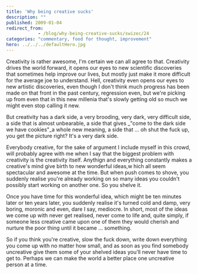 ```yaml
---
title: 'Why being creative sucks'
description: ""
published: 2009-01-04
redirect_from: 
            - /blog/why-being-creative-sucks/swizec/24
categories: "commentary, food for thought, improvement"
hero: ../../../defaultHero.jpg
---
```

Creativity is rather awesome, I'm certain we can all agree to that. Creativity drives the world forward, it opens our eyes to new scientific discoveries that sometimes help improve our lives, but mostly just make it more difficult for the average joe to understand. Hell, creativity even opens our eyes to new artistic discoveries, even though I don't think much progress has been made on that front in the past century, regression even, but we're picking up from even that in this new millenia that's slowly getting old so much we might even stop calling it new.

But creativity has a dark side, a very brooding, very dark, very difficult side, a side that is almost unbearable, a side that gives _"come to the dark side we have cookies"_a whole new meaning, a side that ... oh shut the fuck up, you get the picture right? It's a very dark side.

Everybody creative, for the sake of argument I include myself in this crowd, will probably agree with me when I say that the biggest problem with creativity is the creativity itself. Anythign and everything constantly makes a creative's mind give birth to new wonderful ideas,w hich all seem spectacular and awesome at the time. But when push comes to shove, you suddenly realise you're already working on so many ideas you couldn't possibly start working on another one. So you shelve it.

Once you have time for this wonderful idea, which might be ten minutes later or ten years later, you suddenly realise it's turned cold and damp, very boring, moronic and even, dare I say, mediocre. In short, most of the ideas we come up with never get realised, never come to life and, quite simply, if someone less creative came upon one of them they would cherish and nurture the poor thing until it became ... something.

So if you think you're creative, slow the fuck down, write down everything you come up with no matter how small, and as soon as you find somebody uncreative give them some of your shelved ideas you'll never have time to get to. Perhaps we can make the world a better place one uncreative person at a time.